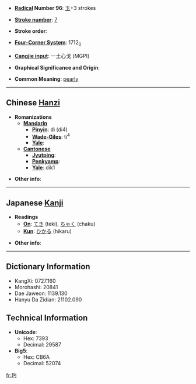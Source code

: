 * '''[[Wiktionary:Chinese radical index| Radical]] Number 96''': [[Wiktionary:Chinese radical index 玉|玉]]+3 strokes

* '''[[Wiktionary:Chinese total strokes index|Stroke number]]''': [[Wiktionary:Chinese total strokes index 7|7]]

* '''Stroke order''': 

* '''[[Wiktionary:Chinese four corner index|Four-Corner System]]''': 1712<sub>0</sub>

* '''[[Wiktionary:Chinese Cangjie index|Cangjie input]]''': 一土心戈 (MGPI)

* '''Graphical Significance and Origin''': 

* '''Common Meaning''': [[pearly]]

----

== Chinese [[Hanzi]] ==

* '''Romanizations'''
** '''[[Mandarin]]'''
*** '''[[Pinyin]]''': dì (di4)
*** '''[[Wade-Giles]]''': ti<sup>4</sup>
*** '''[[Yale]]''': 
** '''[[Cantonese]]'''
*** '''[[Jyutping]]''':
*** '''[[Penkyamp]]''': 
*** '''[[Yale]]''': dik1

* '''Other info''': 

----

== Japanese [[Kanji]] ==

* '''Readings'''
** '''[[On]]''': [[てき]] (teki), [[ちゃく]] (chaku)
** '''[[Kun]]''': [[ひかる]] (hikaru)

* '''Other info''':  

----

== Dictionary Information ==

* KangXi: 0727.160
* Morohashi: 20841
* Dae Jaweon: 1139.130
* Hanyu Da Zidian: 21102.090

== Technical Information ==

* '''Unicode''':
** Hex: 7393
** Decimal: 29587
* '''Big5''':
** Hex: CB6A
** Decimal: 52074

[[fr:玓]]